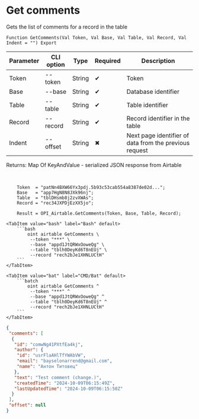 ﻿---
sidebar_position: 1
description: Get comments and other functions to work with Airtable in the Open Integration Package, a free open-source integration library for 1C:Enterprise 8, OneScript and CLI
keywords: [1C, 1С, 1С:Enterprise, 1С:Enterprise 8.3, API, Integration, Services, Exchange, OneScript, CLI, Airtable]
---


# Get comments
 Gets the list of comments for a record in the table



`Function GetComments(Val Token, Val Base, Val Table, Val Record, Val Indent = "") Export`

  | Parameter | CLI option | Type | Required | Description |
  |-|-|-|-|-|
  | Token | --token | String | &#x2714; | Token |
  | Base | --base | String | &#x2714; | Database identifier |
  | Table | --table | String | &#x2714; | Table identifier |
  | Record | --record | String | &#x2714; | Record identifier in the table |
  | Indent | --offset | String | &#x2716; | Next page identifier of data from the previous request |

  
  Returns:  Map Of KeyAndValue - serialized JSON response from Airtable

<br/>




```bsl title="1C:Enterprise/OneScript code example"
    Token  = "patNn4BXW66Yx3pdj.5b93c53cab554a8387de02d...";
    Base   = "app7HgN8N8JXk96nj";
    Table  = "tblDHsmb8j2zvXWAs";
    Record = "rec34JXPDjEzXX5jo";

    Result = OPI_Airtable.GetComments(Token, Base, Table, Record);
```
 

 <Tabs>
  
    <TabItem value="bash" label="Bash" default>
        ```bash
            oint airtable GetComments \
             --token "***" \
             --base "appd1JtQRWxOoweQg" \
             --table "tblh0DeyKd6T8nEUj" \
             --record "rech2bJe1XHNLUCtH"
        ```
    </TabItem>
  
    <TabItem value="bat" label="CMD/Bat" default>
        ```batch
            oint airtable GetComments ^
             --token "***" ^
             --base "appd1JtQRWxOoweQg" ^
             --table "tblh0DeyKd6T8nEUj" ^
             --record "rech2bJe1XHNLUCtH"
        ```
    </TabItem>
</Tabs>


```json title="Result"
{
 "comments": [
  {
   "id": "comwNg41PXtfEa4kj",
   "author": {
    "id": "usrFlaAHlTfYWAbVW",
    "email": "bayselonarrend@gmail.com",
    "name": "Антон Титовец"
   },
   "text": "Test comment (change.)",
   "createdTime": "2024-10-09T06:15:49Z",
   "lastUpdatedTime": "2024-10-09T06:15:50Z"
  }
 ],
 "offset": null
}
```
